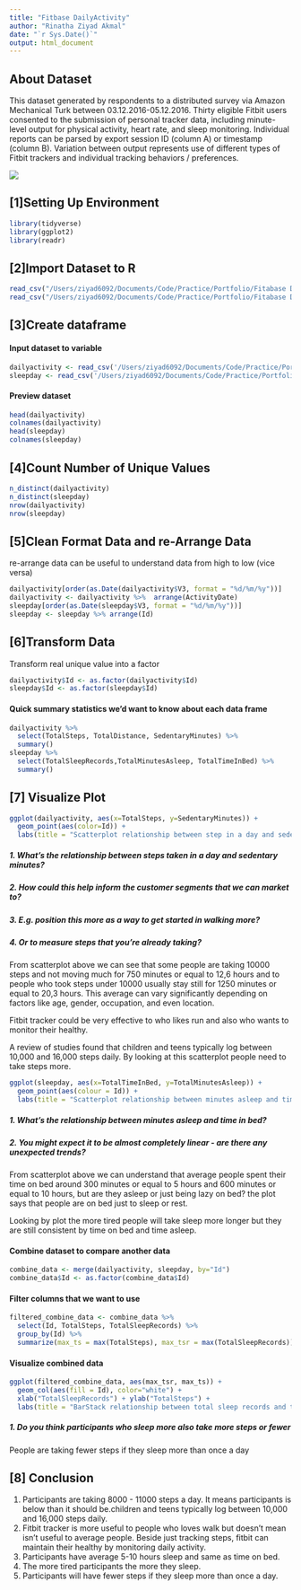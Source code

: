 ```yaml
---
title: "Fitbase DailyActivity"
author: "Rinatha Ziyad Akmal"
date: "`r Sys.Date()`"
output: html_document
---
```


## About Dataset
This dataset generated by respondents to a distributed survey via Amazon Mechanical Turk between 03.12.2016-05.12.2016. Thirty eligible Fitbit users consented to the submission of personal tracker data, including minute-level output for physical activity, heart rate, and sleep monitoring. Individual reports can be parsed by export session ID (column A) or timestamp (column B). Variation between output represents use of different types of Fitbit trackers and individual tracking behaviors / preferences.

![](https://cdn.mos.cms.futurecdn.net/NPiPPVRoa9qbfJKxxmKjx3-600-80.jpg)

## [1]Setting Up Environment
```r
library(tidyverse)
library(ggplot2)
library(readr)
```

## [2]Import Dataset to R
```r
read_csv("/Users/ziyad6092/Documents/Code/Practice/Portfolio/Fitabase Data 4.12.16-5.12.16/dailyActivity_merged.csv")
read_csv("/Users/ziyad6092/Documents/Code/Practice/Portfolio/Fitabase Data 4.12.16-5.12.16/sleepDay_merged.csv")
```

## [3]Create dataframe
#### Input dataset to variable
```r
dailyactivity <- read_csv('/Users/ziyad6092/Documents/Code/Practice/Portfolio/Fitabase Data 4.12.16-5.12.16/dailyActivity_merged.csv')
sleepday <- read_csv('/Users/ziyad6092/Documents/Code/Practice/Portfolio/Fitabase Data 4.12.16-5.12.16/sleepDay_merged.csv')
```
#### Preview dataset
```r
head(dailyactivity)
colnames(dailyactivity)
head(sleepday)
colnames(sleepday)
```

## [4]Count Number of Unique Values
```r
n_distinct(dailyactivity)
n_distinct(sleepday)
nrow(dailyactivity)
nrow(sleepday)
```

## [5]Clean Format Data and re-Arrange Data
re-arrange data can be useful to understand data from high to low (vice versa)
```r
dailyactivity[order(as.Date(dailyactivity$V3, format = "%d/%m/%y"))]
dailyactivity <- dailyactivity %>%  arrange(ActivityDate)
sleepday[order(as.Date(sleepday$V3, format = "%d/%m/%y"))]
sleepday <- sleepday %>% arrange(Id)
```

## [6]Transform Data
Transform real unique value into a factor
```r
dailyactivity$Id <- as.factor(dailyactivity$Id)
sleepday$Id <- as.factor(sleepday$Id)
```
#### Quick summary statistics we'd want to know about each data frame
```r
dailyactivity %>% 
  select(TotalSteps, TotalDistance, SedentaryMinutes) %>% 
  summary()
sleepday %>% 
  select(TotalSleepRecords,TotalMinutesAsleep, TotalTimeInBed) %>% 
  summary()
```

## [7] Visualize Plot
```r
ggplot(dailyactivity, aes(x=TotalSteps, y=SedentaryMinutes)) +
  geom_point(aes(color=Id)) +
  labs(title = "Scatterplot relationship between step in a day and sedentary minutes")
```

##### 1. What's the relationship between steps taken in a day and sedentary minutes?
##### 2. How could this help inform the customer segments that we can market to?
##### 3. E.g. position this more as a way to get started in walking more?
##### 4. Or to measure steps that you're already taking?

From scatterplot above we can see that some people are taking 10000 steps and not moving much for 750
minutes or equal to 12,6 hours and to people who took steps under 10000 usually stay still for 1250 minutes or equal to 20,3 hours. This average can vary significantly depending on factors like age, gender, occupation, and even location. 

Fitbit tracker could be very effective to who likes run and also who wants to monitor their healthy.

A review of studies found that children and teens typically log between 10,000 and 16,000 steps daily. By looking at this scatterplot people need to take steps more.

```r
ggplot(sleepday, aes(x=TotalTimeInBed, y=TotalMinutesAsleep)) +
  geom_point(aes(colour = Id)) +
  labs(title = "Scatterplot relationship between minutes asleep and time in bed")
```

##### 1. What's the relationship between minutes asleep and time in bed?
##### 2. You might expect it to be almost completely linear - are there any unexpected trends?

From scatterplot above we can understand that average people spent their time on bed around 300 minutes or equal to 5 hours and 600 minutes or equal to 10 hours, but are they asleep or just being lazy on bed? the plot says that people are on bed just to sleep or rest.

Looking by plot the more tired people will take sleep more longer but they are still consistent by time on bed and time asleep.

#### Combine dataset to compare another data
```r
combine_data <- merge(dailyactivity, sleepday, by="Id")
combine_data$Id <- as.factor(combine_data$Id)
```

#### Filter columns that we want to use
```r
filtered_combine_data <- combine_data %>% 
  select(Id, TotalSteps, TotalSleepRecords) %>% 
  group_by(Id) %>% 
  summarize(max_ts = max(TotalSteps), max_tsr = max(TotalSleepRecords))
```

#### Visualize combined data
```r
ggplot(filtered_combine_data, aes(max_tsr, max_ts)) +
  geom_col(aes(fill = Id), color="white") +
  xlab("TotalSleepRecords") + ylab("TotalSteps") +
  labs(title = "BarStack relationship between total sleep records and total steps")
```

##### 1. Do you think participants who sleep more also take more steps or fewer
People are taking fewer steps if they sleep more than once a day

## [8] Conclusion
1. Participants are taking 8000 - 11000 steps a day. It means participants is below than it should be.children and teens typically log between 10,000 and 16,000 steps daily.
2. Fitbit tracker is more useful to people who loves walk but doesn't mean isn't useful to average people. Beside just tracking steps, fitbit can maintain their healthy by monitoring daily activity.
3. Participants have average 5-10 hours sleep and same as time on bed.
4. The more tired participants the more they sleep.
5. Participants will have fewer steps if they sleep more than once a day.